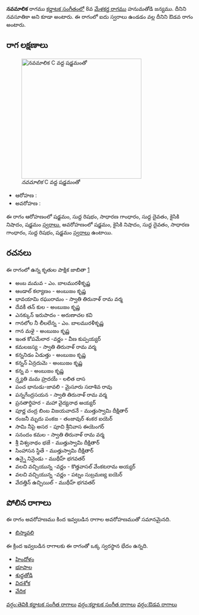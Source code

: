 {{Infobox ragam
	| name          	= నవమాలిక
	| synonym	    	= నవసూతికా
	| mela          	= 
	| chakra        	= 
	| janaka        	= 
	| type          	= ఔడవ
	| arohanam      	= {{svaraC|S|R1|G2|D1|N2|S'}} 
	| avarohanam    	= {{svaraC|S'|N2|D1|G2|R1|S}}
	| jeeva         	=
	| chhaya        	=
	| nyasa         	=
	| vishesha      	= 
	| equivalent  		= 
}}
{{కర్ణాటక సంగీత రాగాలు}}
'''నవమాలిక''' రాగము [[కర్ణాటక సంగీతం]]లో 8వ [[మేళకర్త రాగము]] హనుమతోడి జన్యము. దీనిని నవసూతికా అని కూడా అంటారు. ఈ రాగంలో ఐదు స్వరాలు ఉండడం వల్ల దీనిని ఔడవ రాగం అంటారు.


==రాగ లక్షణాలు==
[[Image:navamalika_kb2wiki.png|thumb|right|316px|''నవమాలిక'' C వద్ద షడ్జమంతో]]

* ఆరోహణ : {{svaraC|S|R1|G2|D1|N2|S'}} 
* అవరోహణ : {{svaraC|S'|N2|D1|G2|R1|S}}

ఈ రాగం ఆరోహణంలో షడ్జమం, సుద్ద  రిషభం, సాధారణ  గాంధారం, సుద్ద దైవతం, కైసికి నిషాదం, షడ్జమం [[స్వరాలు]], అవరోహణంలో షడ్జమం, కైసికి నిషాదం, సుద్ద దైవతం, సాధారణ  గాంధారం, సుద్ద  రిషభం, షడ్జమం [[స్వరాలు]] ఉంటాయి.

==రచనలు==
ఈ రాగంలో ఉన్న కృతుల పాక్షిక జాబితా [https://github.com/ssrihari/ragavardhini/blob/master/ragas/kritis.psv]
* అంబ మమవ - ఎం. బాలమురళీకృష్ణ
* ఆండాల్  కల్యాణం - అంబుజం కృష్ణ
* భావయామి రఘురామం - స్వాతి తిరునాళ్ రామ వర్మ
* దేవకీ తన్  కుల - అంబుజం కృష్ణ
* ఎనక్కున్ ఇరుపాదం - అరుణాచల కవి
* గానలోల నీ లీలలేన్న - ఎం. బాలమురళీకృష్ణ
* గాన మళై - అంబుజం కృష్ణ
* ఇంత కోపమేలార  -వర్ణం - వీణ కుప్పయ్యర్
* కమలజస్య - స్వాతి తిరునాళ్ రామ వర్మ
* కన్ననిడం ఏడుత్తు - అంబుజం కృష్ణ
* కన్నన్ ఏన్రదుమె - అంబుజం కృష్ణ
* కన్న వ - అంబుజం కృష్ణ
* న్ర్త్యతి మమ హ్రదయే - లలిత దాస
* పంచ భానుడు-జావలి - మైసూరు సదాశివ రావు
* పన్నగేంద్రసయన - స్వాతి తిరునాళ్ రామ వర్మ
* ప్రనతార్థిహర - మహా వైద్యనాథ అయ్యర్
* పూర్ణ చంద్ర బింబ విజయవాదనే - ముత్తుస్వామి దీక్షితార్
* రంజనీ మృదు పంకజ - తంజావుర్ శంకర ఐయెర్
* సామి నీపై అసర - పూచి శ్రీనివాస ఈయెంగర్
* సనందం  కమల - స్వాతి తిరునాళ్ రామ వర్మ
* శ్రీ విశ్వనాథం భజే - ముత్తుస్వామి దీక్షితార్
* సింహాసన స్థితే - ముత్తుస్వామి దీక్షితార్
* ఉన్నై నినైండు - ముథీహ్ భగవతర్
* వలచి వచ్చియున్న   -వర్ణం - కొత్తవాసల్  వేంకటరామ అయ్యర్
* వలచి  వచ్చియున్న -వర్ణం - పట్నం సుబ్రమణ్య ఐయెర్
* వేదత్తిన్  ఉచ్చియిల్ - ముథీహ్ భగవతర్




==పోలిన రాగాలు==
ఈ రాగం అవరోహణము కింద ఇవ్వబడిన రాగాల అవరోహణముతో సమానమైనది.
* [[బిస్మావలి]]

ఈ క్రింద ఇవ్వబడిన రాగాలకు ఈ రాగంతో ఒక్క స్వరస్థాన భేదం ఉన్నది.
* [[హిందోళం]]
* [[భూపాల]]
* [[శుధ్ధతోడి]]
* [[విదశోక]]
* [[వేదిక]]



[[వర్గం:తెవికి కర్ణాటక సంగీత రాగాలు]]
[[వర్గం:కర్ణాటక సంగీత రాగాలు]]
[[వర్గం:ఔడవ రాగాలు]]